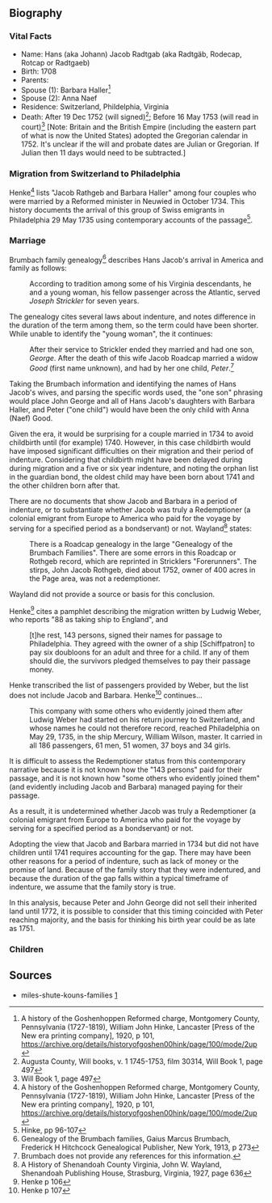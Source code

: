 == Biography ==

=== Vital Facts ===
* Name:  Hans (aka Johann) Jacob Radtgab (aka Radtgäb, Rodecap, Rotcap or Radtgaeb)
* Birth:  1708
* Parents:  
* Spouse (1):  Barbara Haller<ref>A history of the Goshenhoppen Reformed charge, Montgomery County, Pennsylvania (1727-1819), William John Hinke, Lancaster [Press of the New era printing company], 1920, p 101, https://archive.org/details/historyofgoshen00hink/page/100/mode/2up</ref>
* Spouse (2):  Anna Naef
* Residence: Switzerland, Phildelphia, Virginia
* Death:  After 19 Dec 1752 (will signed)<ref>Augusta County, Will books, v. 1 1745-1753, film 30314, Will Book 1, page 497</ref>; Before 16 May 1753 (will read in court)<ref>Will Book 1, page 497</ref> [Note: Britain and the British Empire (including the eastern part of what is now the United States) adopted the Gregorian calendar in 1752.  It's unclear if the will and  probate dates are Julian or Gregorian.  If Julian then 11 days would need to be subtracted.]

=== Migration from Switzerland to Philadelphia ===

Henke<ref>A history of the Goshenhoppen Reformed charge, Montgomery County, Pennsylvania (1727-1819), William John Hinke, Lancaster [Press of the New era printing company], 1920, p 101, https://archive.org/details/historyofgoshen00hink/page/100/mode/2up</ref> lists "Jacob Rathgeb and Barbara Haller" among four couples who were married by a Reformed minister in Neuwied in October 1734.  This history documents the arrival of this group of Swiss emigrants in Philadelphia 29 May 1735 using contemporary accounts of the passage<ref>Hinke, pp 96-107</ref>.

=== Marriage ===
Brumbach family genealogy<ref>Genealogy of the Brumbach families, Gaius Marcus Brumbach, Frederick H Hitchcock Genealogical Publisher, New York, 1913, p 273</ref> describes Hans Jacob's arrival in America and family as follows:

:According to tradition among some of his Virginia descendants, he and a young woman, his fellow passenger across the Atlantic, served ''Joseph Strickler'' for seven years.

The genealogy cites several laws about indenture, and notes difference in the duration of the term among them, so the term could have been shorter.  While unable to identify the "young woman", the it continues:

:After their service to Strickler ended they married and had one son, ''George''.  After the death of this wife Jacob Roadcap married a widow ''Good'' (first name unknown), and had by her one child, ''Peter''.<ref>Brumbach does not provide any references for this information.</ref>

Taking the Brumbach information and identifying the names of Hans Jacob's wives, and parsing the specific words used, the "one son" phrasing would place John George and all of Hans Jacob's daughters with Barbara Haller, and Peter ("one child") would have been the only child with Anna (Naef) Good.

Given the era, it would be surprising for a couple married in 1734 to avoid childbirth until (for example) 1740.  However, in this case childbirth would have imposed significant difficulties on their migration and their period of indenture. Considering that childbirth might have been delayed during during migration and a five or six year indenture, and noting the orphan list in the guardian bond, the oldest child may have been born about 1741 and the other children born after that.  

There are no documents that show Jacob and Barbara in a period of indenture, or to substantiate whether Jacob was truly a Redemptioner (a colonial emigrant from Europe to America who paid for the voyage by serving for a specified period as a bondservant) or not.  Wayland<ref>A History of Shenandoah County Virginia, John W. Wayland, Shenandoah Publishing House, Strasburg, Virginia, 1927, page 636</ref> states:

:There is a Roadcap genealogy in the large "Genealogy of the Brumbach Families".  There are some errors in this Roadcap or Rothgeb record, which are reprinted in Stricklers "Forerunners".  The stirps, John Jacob Rothgeb, died about 1752, owner of 400 acres in the Page area, was not a redemptioner.

Wayland did not provide a source or basis for this conclusion.

Henke<ref>Henke p 106</ref> cites a pamphlet describing the migration written by Ludwig Weber, who reports "88 as taking ship to England", and

:[t]he rest, 143 persons, signed their names for passage to Philadelphia.  They agreed with the owner of a ship [Schiffpatron] to pay six doubloons for an adult and three for a child. If any of them should die, the survivors pledged themselves to pay their passage money.

Henke transcribed the list of passengers provided by Weber, but the list does not include Jacob and Barbara.  Henke<ref>Henke p 107</ref> continues...

:This company with some others who evidently joined them after Ludwig Weber had started on his return journey to Switzerland, and whose names he could not therefore record, reached Philadelphia on May 29, 1735, in the ship Mercury, William Wilson, master. It carried in all 186 passengers, 61 men, 51 women, 37 boys and 34 girls.

It is difficult to assess the Redemptioner status from this contemporary narrative because it is not known how the "143 persons" paid for their passage, and it is not known how "some others who evidently joined them" (and evidently including Jacob and Barbara) managed paying for their passage.

As a result, it is undetermined whether Jacob was truly a Redemptioner (a colonial emigrant from Europe to America who paid for the voyage by serving for a specified period as a bondservant) or not.  

Adopting the view that Jacob and Barbara married in 1734 but did not have children until 1741 requires accounting for the gap.  There may have been other reasons for a period of indenture, such as lack of money or the promise of land.  Because of the family story that they were indentured, and because the duration of the gap falls within a typical timeframe of indenture, we assume that the family story is true.

In this analysis, because Peter and John George did not sell their inherited land until 1772, it is possible to consider that this timing coincided with Peter reaching majority, and the basis for thinking his birth year could be as late as 1751.

=== Children ===

== Sources ==
<references />


* miles-shute-kouns-families [http://www.miles-shute-kouns-families.com/getperson.php?personID=I7120&tree=Mosby]
